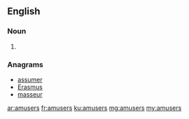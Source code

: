 ==English==

===Noun===
{{head|en|noun plural form}}

# {{plural of|amuser|lang=en}}

===Anagrams===
* [[assumer#English|assumer]]
* [[Erasmus#English|Erasmus]]
* [[masseur#English|masseur]]

[[ar:amusers]]
[[fr:amusers]]
[[ku:amusers]]
[[mg:amusers]]
[[my:amusers]]
